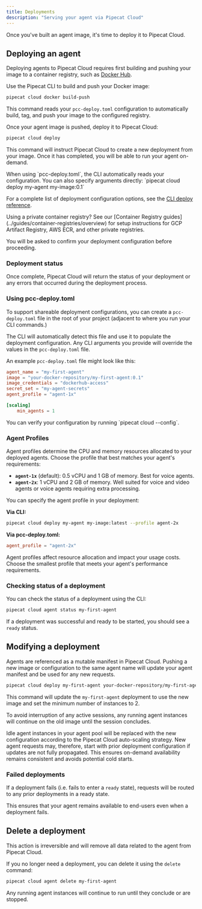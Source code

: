 ```yaml
---
title: Deployments
description: "Serving your agent via Pipecat Cloud"
---
```


Once you've built an agent image, it's time to deploy it to Pipecat Cloud.

## Deploying an agent

Deploying agents to Pipecat Cloud requires first building and pushing your image to a container registry, such as [Docker Hub](https://hub.docker.com/).

Use the Pipecat CLI to build and push your Docker image:

```bash
pipecat cloud docker build-push
```

This command reads your `pcc-deploy.toml` configuration to automatically build, tag, and push your image to the configured registry.

Once your agent image is pushed, deploy it to Pipecat Cloud:

```bash
pipecat cloud deploy
```

This command will instruct Pipecat Cloud to create a new deployment from your image. Once it has completed, you will be able to run your agent on-demand.

<Tip>
  When using `pcc-deploy.toml`, the CLI automatically reads your configuration.
  You can also specify arguments directly: `pipecat cloud deploy my-agent
  my-image:0.1`
</Tip>

For a complete list of deployment configuration options, see the [CLI deploy reference](/cli/cloud/deploy).

<Note>
  Using a private container registry? See our [Container Registry
  guides](../guides/container-registries/overview) for setup instructions for
  GCP Artifact Registry, AWS ECR, and other private registries.
</Note>

You will be asked to confirm your deployment configuration before proceeding.

### Deployment status

Once complete, Pipecat Cloud will return the status of your deployment or any errors that occurred during the deployment process.

### Using pcc-deploy.toml

To support shareable deployment configurations, you can create a `pcc-deploy.toml` file in the root of your project (adjacent to where you run your CLI commands.)

The CLI will automatically detect this file and use it to populate the deployment configuration. Any CLI arguments you provide will override the values in the `pcc-deploy.toml` file.

An example `pcc-deploy.toml` file might look like this:

```toml
agent_name = "my-first-agent"
image = "your-docker-repository/my-first-agent:0.1"
image_credentials = "dockerhub-access"
secret_set = "my-agent-secrets"
agent_profile = "agent-1x"

[scaling]
    min_agents = 1
```

<Tip>
  You can verify your configuration by running `pipecat cloud --config`.
</Tip>

### Agent Profiles

Agent profiles determine the CPU and memory resources allocated to your deployed agents. Choose the profile that best matches your agent's requirements:

- **`agent-1x`** (default): 0.5 vCPU and 1 GB of memory. Best for voice agents.
- **`agent-2x`**: 1 vCPU and 2 GB of memory. Well suited for voice and video agents or voice agents requiring extra processing.

You can specify the agent profile in your deployment:

**Via CLI:**

```bash
pipecat cloud deploy my-agent my-image:latest --profile agent-2x
```

**Via pcc-deploy.toml:**

```toml
agent_profile = "agent-2x"
```

<Note>
  Agent profiles affect resource allocation and impact your usage costs. Choose
  the smallest profile that meets your agent's performance requirements.
</Note>

### Checking status of a deployment

You can check the status of a deployment using the CLI:

```bash
pipecat cloud agent status my-first-agent
```

If a deployment was successful and ready to be started, you should see a `ready` status.

## Modifying a deployment

Agents are referenced as a mutable manifest in Pipecat Cloud.
Pushing a new image or configuration to the same agent name will update your agent manifest and be used for any new requests.

```bash
pipecat cloud deploy my-first-agent your-docker-repository/my-first-agent:latest --min-agents 2
```

This command will update the `my-first-agent` deployment to use the new image and set the minimum number of instances to 2.

To avoid interruption of any active sessions, any running agent instances will continue on the old image until the session concludes.

Idle agent instances in your agent pool will be replaced with the new configuration according to the Pipecat Cloud auto-scaling strategy.
New agent requests may, therefore, start with prior deployment configuration if updates are not fully propagated. This ensures on-demand availability
remains consistent and avoids potential cold starts.

### Failed deployments

If a deployment fails (i.e. fails to enter a `ready` state), requests will be routed to any prior deployments in a ready state.

This ensures that your agent remains available to end-users even when a deployment fails.

## Delete a deployment

<Warning>
  This action is irreversible and will remove all data related to the agent from
  Pipecat Cloud.
</Warning>

If you no longer need a deployment, you can delete it using the `delete` command:

```bash
pipecat cloud agent delete my-first-agent
```

Any running agent instances will continue to run until they conclude or are stopped.
